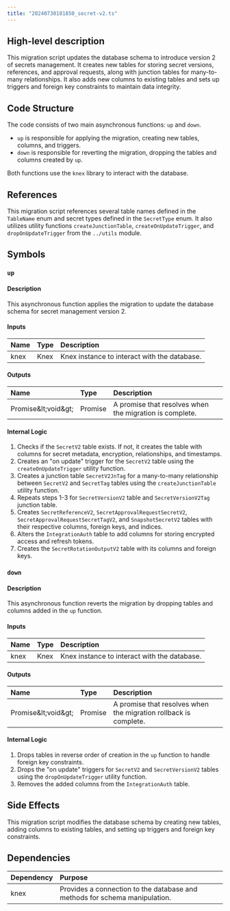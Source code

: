 ```yaml
---
title: "20240730181850_secret-v2.ts"
---
```


## High-level description
This migration script updates the database schema to introduce version 2 of secrets management. It creates new tables for storing secret versions, references, and approval requests, along with junction tables for many-to-many relationships. It also adds new columns to existing tables and sets up triggers and foreign key constraints to maintain data integrity.

## Code Structure
The code consists of two main asynchronous functions: `up` and `down`. 

* `up` is responsible for applying the migration, creating new tables, columns, and triggers. 
* `down` is responsible for reverting the migration, dropping the tables and columns created by `up`. 

Both functions use the `knex` library to interact with the database.

## References
This migration script references several table names defined in the `TableName` enum and secret types defined in the `SecretType` enum. It also utilizes utility functions `createJunctionTable`, `createOnUpdateTrigger`, and `dropOnUpdateTrigger` from the `../utils` module.

## Symbols

### `up`
#### Description
This asynchronous function applies the migration to update the database schema for secret management version 2.

#### Inputs
| Name | Type | Description |
|:-----|:-----|:------------|
| knex | Knex | Knex instance to interact with the database. |

#### Outputs
| Name | Type | Description |
|:-----|:-----|:------------|
| Promise\&lt;void\&gt; | Promise | A promise that resolves when the migration is complete. |

#### Internal Logic
1. Checks if the `SecretV2` table exists. If not, it creates the table with columns for secret metadata, encryption, relationships, and timestamps.
2. Creates an "on update" trigger for the `SecretV2` table using the `createOnUpdateTrigger` utility function.
3. Creates a junction table `SecretV2JnTag` for a many-to-many relationship between `SecretV2` and `SecretTag` tables using the `createJunctionTable` utility function.
4. Repeats steps 1-3 for `SecretVersionV2` table and `SecretVersionV2Tag` junction table.
5. Creates `SecretReferenceV2`, `SecretApprovalRequestSecretV2`, `SecretApprovalRequestSecretTagV2`, and `SnapshotSecretV2` tables with their respective columns, foreign keys, and indices.
6. Alters the `IntegrationAuth` table to add columns for storing encrypted access and refresh tokens.
7. Creates the `SecretRotationOutputV2` table with its columns and foreign keys.

### `down`
#### Description
This asynchronous function reverts the migration by dropping tables and columns added in the `up` function.

#### Inputs
| Name | Type | Description |
|:-----|:-----|:------------|
| knex | Knex | Knex instance to interact with the database. |

#### Outputs
| Name | Type | Description |
|:-----|:-----|:------------|
| Promise\&lt;void\&gt; | Promise | A promise that resolves when the migration rollback is complete. |

#### Internal Logic
1. Drops tables in reverse order of creation in the `up` function to handle foreign key constraints.
2. Drops the "on update" triggers for `SecretV2` and `SecretVersionV2` tables using the `dropOnUpdateTrigger` utility function.
3. Removes the added columns from the `IntegrationAuth` table.

## Side Effects
This migration script modifies the database schema by creating new tables, adding columns to existing tables, and setting up triggers and foreign key constraints.

## Dependencies
| Dependency | Purpose |
|:-----------|:--------|
| knex | Provides a connection to the database and methods for schema manipulation. |

